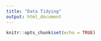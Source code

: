 ```yaml
---
title: "Data Tidying"
output: html_document
---
```


```r
knitr::opts_chunk$set(echo = TRUE)
```

